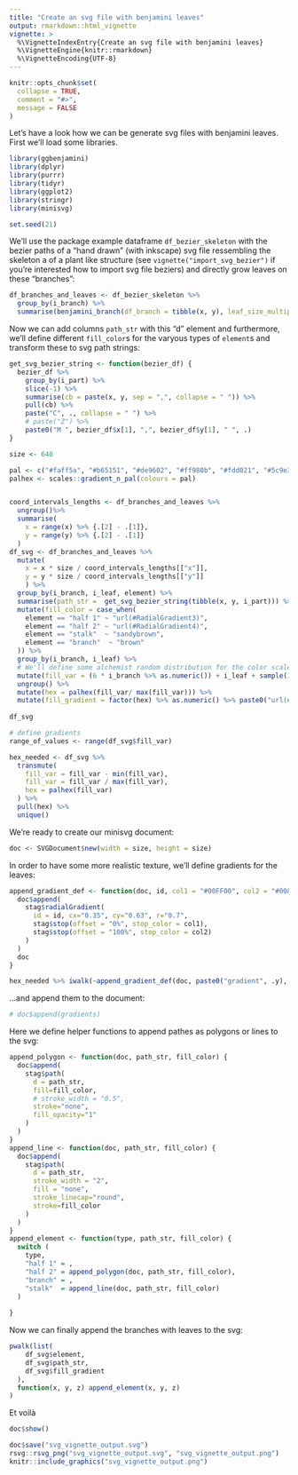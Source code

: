```yaml
---
title: "Create an svg file with benjamini leaves"
output: rmarkdown::html_vignette
vignette: >
  %\VignetteIndexEntry{Create an svg file with benjamini leaves}
  %\VignetteEngine{knitr::rmarkdown}
  %\VignetteEncoding{UTF-8}
---
```


```r
knitr::opts_chunk$set(
  collapse = TRUE,
  comment = "#>",
  message = FALSE
)
```

Let's have a look how we can be generate svg files with benjamini leaves. First we'll load some libraries.

```r
library(ggbenjamini)
library(dplyr)
library(purrr)
library(tidyr)
library(ggplot2)
library(stringr)
library(minisvg)

set.seed(21)
```


We'll use the package example dataframe `df_bezier_skeleton` with the bezier paths of a "hand drawn" (with inkscape) svg file ressembling the skeleton a of a plant like structure (see `vignette("import_svg_bezier")` if you're interested how to import svg file beziers) and directly grow leaves on these "branches":


```r
df_branches_and_leaves <- df_bezier_skeleton %>%
  group_by(i_branch) %>% 
  summarise(benjamini_branch(df_branch = tibble(x, y), leaf_size_multiplicator = 0.5, leaf_mean_dist_approx = 20, leaf_angle_dist = spark_norm(mean = 0, sd = 15)))

```


Now we can add columns `path_str` with this "d" element and furthermore, we'll
define different `fill_color`s for the varyous types of `element`s and
transform these to svg path strings:


```r
get_svg_bezier_string <- function(bezier_df) {
  bezier_df %>%
    group_by(i_part) %>%
    slice(-1) %>%
    summarise(cb = paste(x, y, sep = ",", collapse = " ")) %>%
    pull(cb) %>%
    paste("C", ., collapse = " ") %>% 
    # paste("Z") %>% 
    paste0("M ", bezier_df$x[1], ",", bezier_df$y[1], " ", .)
}
```



```r
size <- 640

pal <- c("#faff5a", "#b65151", "#de9602", "#ff980b", "#fdd021", "#5c9e3f", "#fef266", "#925e16")
palhex <- scales::gradient_n_pal(colours = pal)


coord_intervals_lengths <- df_branches_and_leaves %>% 
  ungroup()%>% 
  summarise(
    x = range(x) %>% {.[2] - .[1]}, 
    y = range(y) %>% {.[2] - .[1]}
  )
df_svg <- df_branches_and_leaves %>% 
  mutate(
    x = x * size / coord_intervals_lengths[["x"]],
    y = y * size / coord_intervals_lengths[["y"]]
    ) %>% 
  group_by(i_branch, i_leaf, element) %>% 
  summarise(path_str =  get_svg_bezier_string(tibble(x, y, i_part))) %>% 
  mutate(fill_color = case_when(
    element == "half 1" ~ "url(#RadialGradient3)",
    element == "half 2" ~ "url(#RadialGradient4)",
    element == "stalk"  ~ "sandybrown",
    element == "branch"  ~ "brown"
  )) %>%
  group_by(i_branch, i_leaf) %>%
  # We'll define some alchemist random distribution for the color scale later:
  mutate(fill_var = (6 * i_branch %>% as.numeric()) + i_leaf + sample(1:10, 1, TRUE)) %>%
  ungroup() %>% 
  mutate(hex = palhex(fill_var/ max(fill_var))) %>% 
  mutate(fill_gradient = factor(hex) %>% as.numeric() %>% paste0("url(#gradient", ., ")")) 
  
df_svg
```


```r
# define gradients
range_of_values <- range(df_svg$fill_var)

hex_needed <- df_svg %>% 
  transmute(
    fill_var = fill_var - min(fill_var),
    fill_var = fill_var / max(fill_var),
    hex = palhex(fill_var)
  ) %>% 
  pull(hex) %>% 
  unique()


```

We're ready to create our minisvg document:
```r
doc <- SVGDocument$new(width = size, height = size)
```

In order to have some more realistic texture, we'll define gradients for the leaves:
```r
append_gradient_def <- function(doc, id, col1 = "#00FF00", col2 = "#008000") {
  doc$append(
    stag$radialGradient(
      id = id, cx="0.35", cy="0.63", r="0.7",
      stag$stop(offset = "0%", stop_color = col1),
      stag$stop(offset = "100%", stop_color = col2)
    )
  )
  doc
}

hex_needed %>% iwalk(~append_gradient_def(doc, paste0("gradient", .y), .x, prismatic::clr_darken(.x)))
```

...and append them to the document:
```r
# doc$append(gradients)
```

Here we define helper functions to append pathes as polygons or lines to the svg:

```r
append_polygon <- function(doc, path_str, fill_color) {
  doc$append(
    stag$path(
      d = path_str,
      fill=fill_color,
      # stroke_width = "0.5",
      stroke="none",
      fill_opacity="1"
    )
  )
}
append_line <- function(doc, path_str, fill_color) {
  doc$append(
    stag$path(
      d = path_str,
      stroke_width = "2",
      fill = "none",
      stroke_linecap="round",
      stroke=fill_color
    )
  )
}
append_element <- function(type, path_str, fill_color) {
  switch (
    type,
    "half 1" = ,
    "half 2" = append_polygon(doc, path_str, fill_color),
    "branch" = ,
    "stalk"  = append_line(doc, path_str, fill_color)
  )
  
}


```

Now we can finally append the branches with leaves to the svg:


```r
pwalk(list(
    df_svg$element,
    df_svg$path_str,
    df_svg$fill_gradient
  ),
  function(x, y, z) append_element(x, y, z)
)

```




Et voilà

```r
doc$show()
```

```r
doc$save("svg_vignette_output.svg")
rsvg::rsvg_png("svg_vignette_output.svg", "svg_vignette_output.png")
knitr::include_graphics("svg_vignette_output.png")
```

